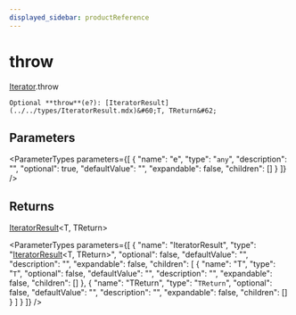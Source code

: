 ```yaml
---
displayed_sidebar: productReference
---
```



# throw

[Iterator](../../interfaces/Iterator.mdx).throw

`Optional **throw**(e?): [IteratorResult](../../types/IteratorResult.mdx)&#60;T, TReturn&#62;`

## Parameters

<ParameterTypes parameters={[
  {
    "name": "e",
    "type": "`any`",
    "description": "",
    "optional": true,
    "defaultValue": "",
    "expandable": false,
    "children": []
  }
]} />

## Returns

[IteratorResult](../../types/IteratorResult.mdx)&#60;T, TReturn&#62;

<ParameterTypes parameters={[
  {
    "name": "IteratorResult",
    "type": "[IteratorResult](../../types/IteratorResult.mdx)&#60;T, TReturn&#62;",
    "optional": false,
    "defaultValue": "",
    "description": "",
    "expandable": false,
    "children": [
      {
        "name": "T",
        "type": "`T`",
        "optional": false,
        "defaultValue": "",
        "description": "",
        "expandable": false,
        "children": []
      },
      {
        "name": "TReturn",
        "type": "`TReturn`",
        "optional": false,
        "defaultValue": "",
        "description": "",
        "expandable": false,
        "children": []
      }
    ]
  }
]} />
